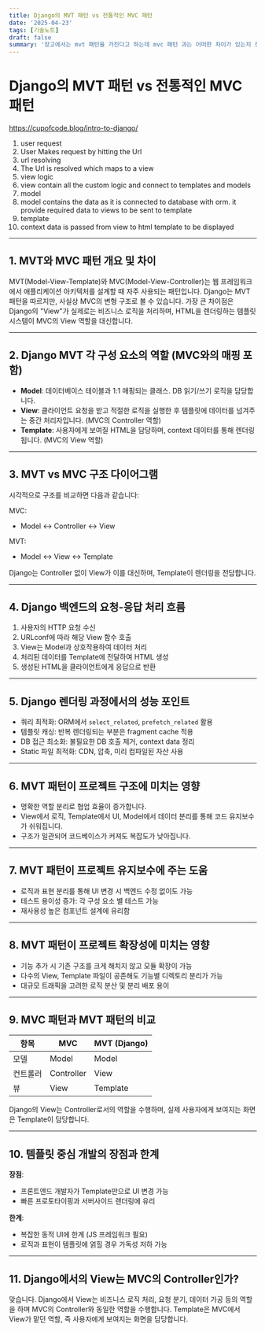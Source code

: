 ```yaml
---
title: Django의 MVT 패턴 vs 전통적인 MVC 패턴
date: '2025-04-23'
tags: [기술노트]
draft: false
summary: '장고에서는 mvt 패턴을 가진다고 하는데 mvc 패턴 과는 어떠한 차이가 있는지 정리 해보자.'
---
```


# Django의 MVT 패턴 vs 전통적인 MVC 패턴

[](https://qph.cf2.quoracdn.net/main-qimg-4fd67f68b9ab55c6d4d9f6ba88b0a065)

[](https://qph.cf2.quoracdn.net/main-qimg-1744f41dfe446047ed4151f9b51c47d7)

https://cupofcode.blog/intro-to-django/

1. user request
 1. User Makes request by hitting the Url
2. url resolving
 1. The Url is resolved which maps to a view
3. view logic
 1. view contain all the custom logic and connect to templates and models
4. model
 1. model contains the data as it is connected to database with orm. it provide required data to views to be sent to template
5. template
 1. context data is passed from view to html template to be displayed


---

## 1. MVT와 MVC 패턴 개요 및 차이

MVT(Model-View-Template)와 MVC(Model-View-Controller)는 웹 프레임워크에서 애플리케이션 아키텍처를 설계할 때 자주 사용되는 패턴입니다. Django는 MVT 패턴을 따르지만, 사실상 MVC의 변형 구조로 볼 수 있습니다. 가장 큰 차이점은 Django의 "View"가 실제로는 비즈니스 로직을 처리하며, HTML을 렌더링하는 템플릿 시스템이 MVC의 View 역할을 대신합니다.

---

## 2. Django MVT 각 구성 요소의 역할 (MVC와의 매핑 포함)

- **Model**: 데이터베이스 테이블과 1:1 매핑되는 클래스. DB 읽기/쓰기 로직을 담당합니다.
- **View**: 클라이언트 요청을 받고 적절한 로직을 실행한 후 템플릿에 데이터를 넘겨주는 중간 처리자입니다. (MVC의 Controller 역할)
- **Template**: 사용자에게 보여질 HTML을 담당하며, context 데이터를 통해 렌더링됩니다. (MVC의 View 역할)

---

## 3. MVT vs MVC 구조 다이어그램

시각적으로 구조를 비교하면 다음과 같습니다:

MVC:

- Model ↔ Controller ↔ View

MVT:

- Model ↔ View ↔ Template

Django는 Controller 없이 View가 이를 대신하며, Template이 렌더링을 전담합니다.

---

## 4. Django 백엔드의 요청-응답 처리 흐름

1. 사용자의 HTTP 요청 수신
2. URLconf에 따라 해당 View 함수 호출
3. View는 Model과 상호작용하여 데이터 처리
4. 처리된 데이터를 Template에 전달하여 HTML 생성
5. 생성된 HTML을 클라이언트에게 응답으로 반환

---

## 5. Django 렌더링 과정에서의 성능 포인트

- 쿼리 최적화: ORM에서 `select_related`, `prefetch_related` 활용
- 템플릿 캐싱: 반복 렌더링되는 부분은 fragment cache 적용
- DB 접근 최소화: 불필요한 DB 호출 제거, context data 정리
- Static 파일 최적화: CDN, 압축, 미리 컴파일된 자산 사용

---

## 6. MVT 패턴이 프로젝트 구조에 미치는 영향

- 명확한 역할 분리로 협업 효율이 증가합니다.
- View에서 로직, Template에서 UI, Model에서 데이터 분리를 통해 코드 유지보수가 쉬워집니다.
- 구조가 일관되어 코드베이스가 커져도 복잡도가 낮아집니다.

---

## 7. MVT 패턴이 프로젝트 유지보수에 주는 도움

- 로직과 표현 분리를 통해 UI 변경 시 백엔드 수정 없이도 가능
- 테스트 용이성 증가: 각 구성 요소 별 테스트 가능
- 재사용성 높은 컴포넌트 설계에 유리함

---

## 8. MVT 패턴이 프로젝트 확장성에 미치는 영향

- 기능 추가 시 기존 구조를 크게 해치지 않고 모듈 확장이 가능
- 다수의 View, Template 파일이 공존해도 기능별 디렉토리 분리가 가능
- 대규모 트래픽을 고려한 로직 분산 및 분리 배포 용이

---

## 9. MVC 패턴과 MVT 패턴의 비교

| 항목 | MVC | MVT (Django) |
| --- | --- | --- |
| 모델 | Model | Model |
| 컨트롤러 | Controller | View |
| 뷰 | View | Template |

Django의 View는 Controller로서의 역할을 수행하며, 실제 사용자에게 보여지는 화면은 Template이 담당합니다.

---

## 10. 템플릿 중심 개발의 장점과 한계

**장점**:

- 프론트엔드 개발자가 Template만으로 UI 변경 가능
- 빠른 프로토타이핑과 서버사이드 렌더링에 유리

**한계**:

- 복잡한 동적 UI에 한계 (JS 프레임워크 필요)
- 로직과 표현이 템플릿에 얽힐 경우 가독성 저하 가능

---

## 11. Django에서의 View는 MVC의 Controller인가?

맞습니다. Django에서 View는 비즈니스 로직 처리, 요청 분기, 데이터 가공 등의 역할을 하며 MVC의 Controller와 동일한 역할을 수행합니다. Template은 MVC에서 View가 맡던 역할, 즉 사용자에게 보여지는 화면을 담당합니다.